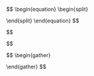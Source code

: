 $$
\begin{equation}
\begin{split}

\end{split}
\end{equation}
$$

$$


$$

$$
\begin{gather}

\end{gather}
$$
